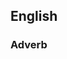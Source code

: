 ==English==
===Adverb===
{{en-adv|sg=as a [[lamb]] to the [[slaughter]]|-}}

{{alternative form of|[[like a lamb to the slaughter]]}}